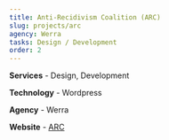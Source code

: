 ```yaml
---
title: Anti-Recidivism Coalition (ARC)
slug: projects/arc
agency: Werra
tasks: Design / Development
order: 2
---
```


<div class="intro">

**Services** - Design, Development 

**Technology** - Wordpress

**Agency** - Werra

**Website** - <a href="https://antirecidivism.org/" target="_blank" rel="noreferrer noopener">ARC</a>

</div>